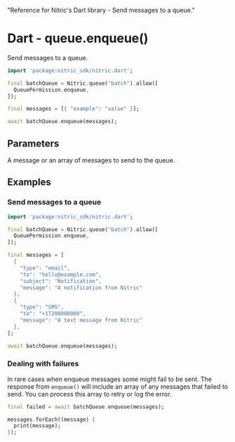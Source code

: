   "Reference for Nitric's Dart library - Send messages to a queue."

# Dart - queue.enqueue()

Send messages to a queue.

```dart
import 'package:nitric_sdk/nitric.dart';

final batchQueue = Nitric.queue("batch").allow([
  QueuePermission.enqueue,
]);

final messages = [{ "example": "value" }];

await batchQueue.enqueue(messages);
```

## Parameters

<Properties>
  <Property name="messages" required type="List<Map<String, dynamic>>">
    A message or an array of messages to send to the queue.
  </Property>
</Properties>

## Examples

### Send messages to a queue

```dart
import 'package:nitric_sdk/nitric.dart';

final batchQueue = Nitric.queue("batch").allow([
  QueuePermission.enqueue,
]);

final messages = [
  {
    "type": "email",
    "to": "hello@example.com",
    "subject": "Notification",
    "message": "A notification from Nitric"
  },
  {
    "type": "SMS",
    "to": "+17200000000",
    "message": "A text message from Nitric"
  },
];

await batchQueue.enqueue(messages);
```

### Dealing with failures

In rare cases when enqueue messages some might fail to be sent. The response from `enqueue()` will include an array of any messages that failed to send. You can process this array to retry or log the error.

```dart
final failed = await batchQueue.enqueue(messages);

messages.forEach((message) {
  print(message);
});
```
